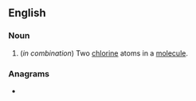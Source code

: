 ==English==

===Noun===
{{en-noun|-}}

# {{lb|en|organic chemistry}} (''in combination'') Two [[chlorine]] atoms in a [[molecule]].

===Anagrams===
* {{l|en|chloroid}}